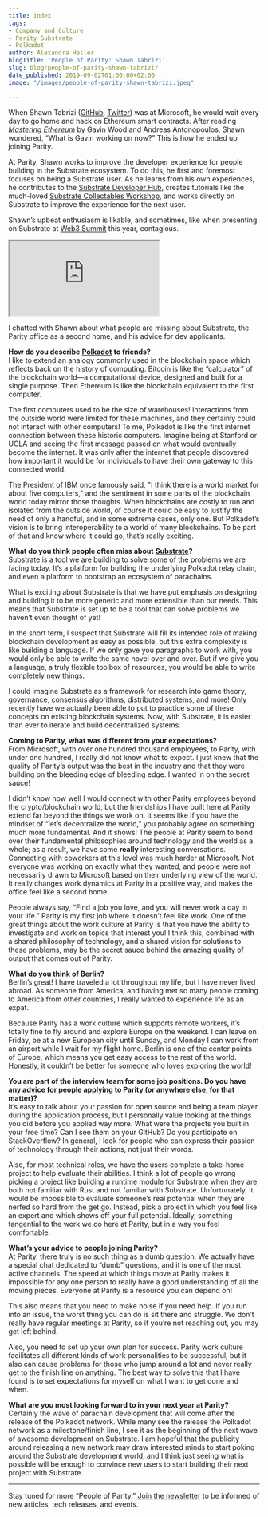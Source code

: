 ```yaml
---
title: index
tags:
- Company and Culture
- Parity Substrate
- Polkadot
author: Alexandra Heller
blogTitle: 'People of Parity: Shawn Tabrizi'
slug: blog/people-of-parity-shawn-tabrizi/
date_published: 2019-09-02T01:00:00+02:00
image: "/images/people-of-parity-shawn-tabrizi.jpeg"

---
```

When Shawn Tabrizi ([GitHub](https://github.com/shawntabrizi), [Twitter](https://twitter.com/shawntabrizi)) was at Microsoft, he would wait every day to go home and hack on Ethereum smart contracts. After reading [_Mastering Ethereum_](https://www.oreilly.com/library/view/mastering-ethereum/9781491971932/) by Gavin Wood and Andreas Antonopoulos, Shawn wondered, “What is Gavin working on now?” This is how he ended up joining Parity.

At Parity, Shawn works to improve the developer experience for people building in the Substrate ecosystem. To do this, he first and foremost focuses on being a Substrate user. As he learns from his own experiences, he contributes to the [Substrate Developer Hub](https://substrate.dev/), creates tutorials like the much-loved [Substrate Collectables Workshop](https://substrate.dev/substrate-collectables-workshop/), and works directly on Substrate to improve the experience for the next user.

Shawn’s upbeat enthusiasm is likable, and sometimes, like when presenting on Substrate at [Web3 Summit](https://web3summit.com/) this year, contagious.

<iframe className="w-full h-56 my-8 sm:h-80 md:h-96" src="https://www.youtube.com/embed/2JxjGZ3fsi4" allowFullScreen></iframe>

I chatted with Shawn about what people are missing about Substrate, the Parity office as a second home, and his advice for dev applicants.

**How do you describe** [**Polkadot**](https://polkadot.network/) **to friends?**  
I like to extend an analogy commonly used in the blockchain space which reflects back on the history of computing. Bitcoin is like the “calculator” of the blockchain world—a computational device, designed and built for a single purpose. Then Ethereum is like the blockchain equivalent to the first computer.

The first computers used to be the size of warehouses! Interactions from the outside world were limited for these machines, and they certainly could not interact with other computers! To me, Polkadot is like the first internet connection between these historic computers. Imagine being at Stanford or UCLA and seeing the first message passed on what would eventually become the internet. It was only after the internet that people discovered how important it would be for individuals to have their own gateway to this connected world.

The President of IBM once famously said, "I think there is a world market for about five computers," and the sentiment in some parts of the blockchain world today mirror those thoughts. When blockchains are costly to run and isolated from the outside world, of course it could be easy to justify the need of only a handful, and in some extreme cases, only one. But Polkadot’s vision is to bring interoperability to a world of many blockchains. To be part of that and know where it could go, that’s really exciting.

**What do you think people often miss about** [**Substrate**](https://parity.io/substrate)**?**  
Substrate is a tool we are building to solve some of the problems we are facing today. It’s a platform for building the underlying Polkadot relay chain, and even a platform to bootstrap an ecosystem of parachains.

What is exciting about Substrate is that we have put emphasis on designing and building it to be more generic and more extensible than our needs. This means that Substrate is set up to be a tool that can solve problems we haven’t even thought of yet!

In the short term, I suspect that Substrate will fill its intended role of making blockchain development as easy as possible, but this extra complexity is like building a language. If we only gave you paragraphs to work with, you would only be able to write the same novel over and over. But if we give you a language, a truly flexible toolbox of resources, you would be able to write completely new things.

I could imagine Substrate as a framework for research into game theory, governance, consensus algorithms, distributed systems, and more! Only recently have we actually been able to put to practice some of these concepts on existing blockchain systems. Now, with Substrate, it is easier than ever to iterate and build decentralized systems.

**Coming to Parity, what was different from your expectations?**  
From Microsoft, with over one hundred thousand employees, to Parity, with under one hundred, I really did not know what to expect. I just knew that the quality of Parity’s output was the best in the industry and that they were building on the bleeding edge of bleeding edge. I wanted in on the secret sauce!

I didn’t know how well I would connect with other Parity employees beyond the crypto/blockchain world, but the friendships I have built here at Parity extend far beyond the things we work on. It seems like if you have the mindset of “let’s decentralize the world,” you probably agree on something much more fundamental. And it shows! The people at Parity seem to bond over their fundamental philosophies around technology and the world as a whole; as a result, we have some **really** interesting conversations. Connecting with coworkers at this level was much harder at Microsoft. Not everyone was working on exactly what they wanted, and people were not necessarily drawn to Microsoft based on their underlying view of the world. It really changes work dynamics at Parity in a positive way, and makes the office feel like a second home.

People always say, “Find a job you love, and you will never work a day in your life.” Parity is my first job where it doesn’t feel like work. One of the great things about the work culture at Parity is that you have the ability to investigate and work on topics that interest you! I think this, combined with a shared philosophy of technology, and a shared vision for solutions to these problems, may be the secret sauce behind the amazing quality of output that comes out of Parity.

**What do you think of Berlin?**  
Berlin’s great! I have traveled a lot throughout my life, but I have never lived abroad. As someone from America, and having met so many people coming to America from other countries, I really wanted to experience life as an expat.

Because Parity has a work culture which supports remote workers, it’s totally fine to fly around and explore Europe on the weekend. I can leave on Friday, be at a new European city until Sunday, and Monday I can work from an airport while I wait for my flight home. Berlin is one of the center points of Europe, which means you get easy access to the rest of the world. Honestly, it couldn’t be better for someone who loves exploring the world!

**You are part of the interview team for some job positions. Do you have any advice for people applying to Parity (or anywhere else, for that matter)?**  
It’s easy to talk about your passion for open source and being a team player during the application process, but I personally value looking at the things you did before you applied way more. What were the projects you built in your free time? Can I see them on your GitHub? Do you participate on StackOverflow? In general, I look for people who can express their passion of technology through their actions, not just their words.

Also, for most technical roles, we have the users complete a take-home project to help evaluate their abilities. I think a lot of people go wrong picking a project like building a runtime module for Substrate when they are both not familiar with Rust and not familiar with Substrate. Unfortunately, it would be impossible to evaluate someone’s real potential when they are nerfed so hard from the get go. Instead, pick a project in which you feel like an expert and which shows off your full potential. Ideally, something tangential to the work we do here at Parity, but in a way you feel comfortable.

**What’s your advice to people joining Parity?**  
At Parity, there truly is no such thing as a dumb question. We actually have a special chat dedicated to “dumb” questions, and it is one of the most active channels. The speed at which things move at Parity makes it impossible for any one person to really have a good understanding of all the moving pieces. Everyone at Parity is a resource you can depend on!

This also means that you need to make noise if you need help. If you run into an issue, the worst thing you can do is sit there and struggle. We don’t really have regular meetings at Parity, so if you’re not reaching out, you may get left behind.

Also, you need to set up your own plan for success. Parity work culture facilitates all different kinds of work personalities to be successful, but it also can cause problems for those who jump around a lot and never really get to the finish line on anything. The best way to solve this that I have found is to set expectations for myself on what I want to get done and when.

**What are you most looking forward to in your next year at Parity?**  
Certainly the wave of parachain development that will come after the release of the Polkadot network. While many see the release the Polkadot network as a milestone/finish line, I see it as the beginning of the next wave of awesome development on Substrate. I am hopeful that the publicity around releasing a new network may draw interested minds to start poking around the Substrate development world, and I think just seeing what is possible will be enough to convince new users to start building their next project with Substrate.

***

Stay tuned for more “People of Parity.”[ Join the newsletter](https://www.parity.io/newsletter/) to be informed of new articles, tech releases, and events.